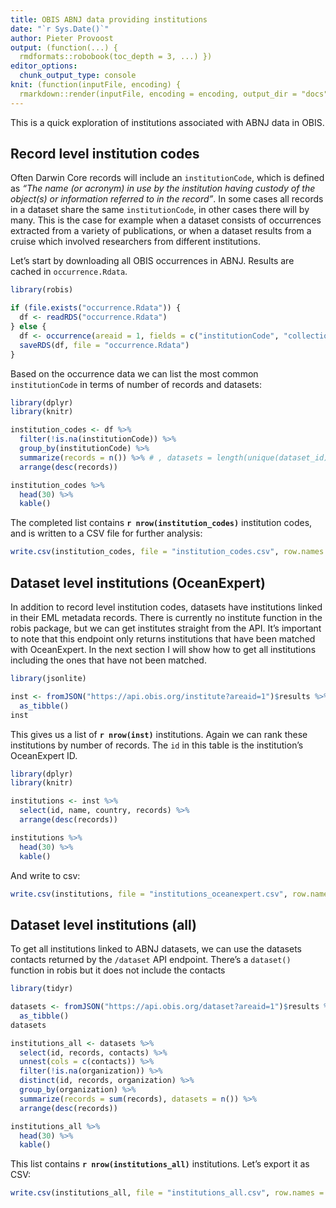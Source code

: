 ```yaml
---
title: OBIS ABNJ data providing institutions
date: "`r Sys.Date()`"
author: Pieter Provoost
output: (function(...) {
  rmdformats::robobook(toc_depth = 3, ...) })
editor_options: 
  chunk_output_type: console
knit: (function(inputFile, encoding) {
  rmarkdown::render(inputFile, encoding = encoding, output_dir = "docs") })  
---
```


This is a quick exploration of institutions associated with ABNJ data in OBIS.

## Record level institution codes

Often Darwin Core records will include an `institutionCode`, which is defined as _"The name (or acronym) in use by the institution having custody of the object(s) or information referred to in the record"_. In some cases all records in a dataset share the same `institutionCode`, in other cases there will by many. This is the case for example when a dataset consists of occurrences extracted from a variety of publications, or when a dataset results from a cruise which involved researchers from different institutions.

Let's start by downloading all OBIS occurrences in ABNJ. Results are cached in `occurrence.Rdata`.

```r
library(robis)

if (file.exists("occurrence.Rdata")) {
  df <- readRDS("occurrence.Rdata")  
} else {
  df <- occurrence(areaid = 1, fields = c("institutionCode", "collectionCode", "decimalLongitude", "decimalLatitude", "eventDate", "scientificName", "dataset_id"))
  saveRDS(df, file = "occurrence.Rdata")
}
```

Based on the occurrence data we can list the most common `institutionCode` in terms of number of records and datasets:

```r
library(dplyr)
library(knitr)

institution_codes <- df %>%
  filter(!is.na(institutionCode)) %>%
  group_by(institutionCode) %>%
  summarize(records = n()) %>% # , datasets = length(unique(dataset_id))
  arrange(desc(records))

institution_codes %>%
  head(30) %>%
  kable()
```

The completed list contains **`r nrow(institution_codes)`** institution codes, and is written to a CSV file for further analysis:

```r
write.csv(institution_codes, file = "institution_codes.csv", row.names = FALSE, na = "")
```

## Dataset level institutions (OceanExpert)

In addition to record level institution codes, datasets have institutions linked in their EML metadata records. There is currently no institute function in the robis package, but we can get institutes straight from the API. It's important to note that this endpoint only returns institutions that have been matched with OceanExpert. In the next section I will show how to get all institutions including the ones that have not been matched.

```r
library(jsonlite)

inst <- fromJSON("https://api.obis.org/institute?areaid=1")$results %>%
  as_tibble()
inst
```

This gives us a list of **`r nrow(inst)`** institutions. Again we can rank these institutions by number of records. The `id` in this table is the institution's OceanExpert ID.

```r
library(dplyr)
library(knitr)

institutions <- inst %>%
  select(id, name, country, records) %>%
  arrange(desc(records))

institutions %>%
  head(30) %>%
  kable()
```

And write to csv:

```r
write.csv(institutions, file = "institutions_oceanexpert.csv", row.names = FALSE, na = "")
```

## Dataset level institutions (all)

To get all institutions linked to ABNJ datasets, we can use the datasets contacts returned by the `/dataset` API endpoint. There's a `dataset()` function in robis but it does not include the contacts

```r
library(tidyr)

datasets <- fromJSON("https://api.obis.org/dataset?areaid=1")$results %>%
  as_tibble()
datasets

institutions_all <- datasets %>%
  select(id, records, contacts) %>%
  unnest(cols = c(contacts)) %>%
  filter(!is.na(organization)) %>%
  distinct(id, records, organization) %>%
  group_by(organization) %>%
  summarize(records = sum(records), datasets = n()) %>%
  arrange(desc(records))

institutions_all %>%
  head(30) %>%
  kable()
```

This list contains **`r nrow(institutions_all)`** institutions. Let's export it as CSV:

```r
write.csv(institutions_all, file = "institutions_all.csv", row.names = FALSE, na = "")
```

